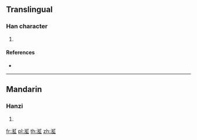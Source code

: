 ==Translingual==

===Han character===
{{Han char|rn=85|rad=水|as=09|sn=12|four=31110|canj=ELIM}}

# {{defn|Han|sort=水09}}

====References====
* {{Han ref|kx=0635.060|dkj=17785|dj=1042.040|hdz=31677.050|uh=6E31|ud=28209|bh=DA43|bd=55875}}

----

==Mandarin==

===Hanzi===
{{cmn-hanzi|pin=[[ěr]] ([[er3]]), [[hóng]] ([[hong2]])|wg=erh<sup>3</sup>, hung<sup>2</sup>}}

# {{defn|lang=cmn|sort=水09}}

[[fr:渱]]
[[pl:渱]]
[[th:渱]]
[[zh:渱]]